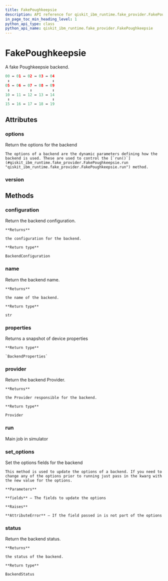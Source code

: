 ```yaml
---
title: FakePoughkeepsie
description: API reference for qiskit_ibm_runtime.fake_provider.FakePoughkeepsie
in_page_toc_min_heading_level: 1
python_api_type: class
python_api_name: qiskit_ibm_runtime.fake_provider.FakePoughkeepsie
---
```


# FakePoughkeepsie

<Class id="qiskit_ibm_runtime.fake_provider.FakePoughkeepsie" isDedicatedPage={true} github="https://github.com/Qiskit/qiskit-ibm-runtime/tree/stable/0.20/qiskit_ibm_runtime/fake_provider/backends/poughkeepsie/fake_poughkeepsie.py#L39-L128" signature="FakePoughkeepsie" modifiers="class">
  A fake Poughkeepsie backend.

  ```python
  00 ↔ 01 ↔ 02 ↔ 03 ↔ 04
   ↕                   ↕
  05 ↔ 06 ↔ 07 ↔ 08 ↔ 09
   ↕         ↕         ↕
  10 ↔ 11 ↔ 12 ↔ 13 ↔ 14
   ↕                   ↕
  15 ↔ 16 ↔ 17 ↔ 18 ↔ 19
  ```

  ## Attributes

  ### options

  <Attribute id="qiskit_ibm_runtime.fake_provider.FakePoughkeepsie.options">
    Return the options for the backend

    The options of a backend are the dynamic parameters defining how the backend is used. These are used to control the [`run()`](#qiskit_ibm_runtime.fake_provider.FakePoughkeepsie.run "qiskit_ibm_runtime.fake_provider.FakePoughkeepsie.run") method.
  </Attribute>

  ### version

  <Attribute id="qiskit_ibm_runtime.fake_provider.FakePoughkeepsie.version" attributeValue="1" />

  ## Methods

  ### configuration

  <Function id="qiskit_ibm_runtime.fake_provider.FakePoughkeepsie.configuration" signature="configuration()">
    Return the backend configuration.

    **Returns**

    the configuration for the backend.

    **Return type**

    BackendConfiguration
  </Function>

  ### name

  <Function id="qiskit_ibm_runtime.fake_provider.FakePoughkeepsie.name" signature="name()">
    Return the backend name.

    **Returns**

    the name of the backend.

    **Return type**

    str
  </Function>

  ### properties

  <Function id="qiskit_ibm_runtime.fake_provider.FakePoughkeepsie.properties" github="https://github.com/Qiskit/qiskit-ibm-runtime/tree/stable/0.20/qiskit_ibm_runtime/fake_provider/backends/poughkeepsie/fake_poughkeepsie.py#L122-L128" signature="properties()">
    Returns a snapshot of device properties

    **Return type**

    `BackendProperties`
  </Function>

  ### provider

  <Function id="qiskit_ibm_runtime.fake_provider.FakePoughkeepsie.provider" signature="provider()">
    Return the backend Provider.

    **Returns**

    the Provider responsible for the backend.

    **Return type**

    Provider
  </Function>

  ### run

  <Function id="qiskit_ibm_runtime.fake_provider.FakePoughkeepsie.run" signature="run(run_input, **kwargs)">
    Main job in simulator
  </Function>

  ### set\_options

  <Function id="qiskit_ibm_runtime.fake_provider.FakePoughkeepsie.set_options" signature="set_options(**fields)">
    Set the options fields for the backend

    This method is used to update the options of a backend. If you need to change any of the options prior to running just pass in the kwarg with the new value for the options.

    **Parameters**

    **fields** – The fields to update the options

    **Raises**

    **AttributeError** – If the field passed in is not part of the options
  </Function>

  ### status

  <Function id="qiskit_ibm_runtime.fake_provider.FakePoughkeepsie.status" signature="status()">
    Return the backend status.

    **Returns**

    the status of the backend.

    **Return type**

    BackendStatus
  </Function>
</Class>

